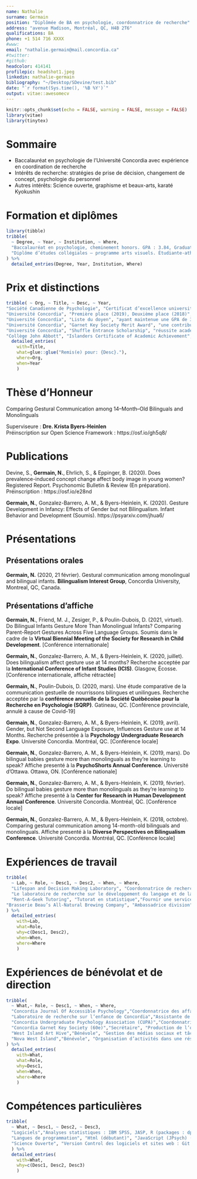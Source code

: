 ```yaml
---
name: Nathalie
surname: Germain
position: "Diplômée de BA en psychologie, coordonnatrice de recherche"
address: "avenue Madison, Montréal, QC, H4B 2T6"
qualifications: BA
phone: +1 514 716 XXXX
#www: 
email: "nathalie.germain@mail.concordia.ca"
#twitter: 
#github:
headcolor: 414141
profilepic: headshot1.jpeg
linkedin: nathalie-germain
bibliography: "~/Desktop/SDevine/test.bib"
date: "`r format(Sys.time(), '%B %Y')`"
output: vitae::awesomecv
---
```


```r
knitr::opts_chunk$set(echo = FALSE, warning = FALSE, message = FALSE)
library(vitae)
library(tinytex)

```

# Sommaire
 * Baccalauréat en psychologie de l'Université Concordia avec expérience en coordination de recherche
 * Intérêts de recherche: stratégies de prise de décision, changement de concept, psychologie du personnel 
 * Autres intérêts: Science ouverte, graphisme et beaux-arts, karaté Kyokushin

# Formation et diplômes

```r
library(tibble)
tribble(
  ~ Degree, ~ Year, ~ Institution, ~ Where,
  "Baccalauréat en psychologie, cheminement honors. GPA : 3.84, Graduation avec distinctions", "2016-2019", "Université Concordia", "Montréal, Canada",
  "Diplôme d’études collégiales – programme arts visuels. Étudiante-athlète, équipe féminine de rugby", "2013-2016", "Collège John Abbott", "Montréal, Canada"
) %>% 
  detailed_entries(Degree, Year, Institution, Where)
```

# Prix et distinctions

```r
tribble( ~ Org, ~ Title, ~ Desc, ~ Year, 
"Société Canadienne de Psychologie", "Certificat d’excellence universitaire", "ayant présenté un de les meilleurs travaux (dissertation, maîtrise et thèse) au niveau du baccalauréat à l'Université Concordia", "2019",
"Université Concordia", "Première place (2019), Deuxième place (2018)", "présenter une méthodologie en équipe pour le concours Inter-University Psychology Case Competition", "2018 & 2019",
"Université Concordia", "Liste du doyen", "ayant maintenue une GPA de 3.75 annuelle", "2016-2017, 2018-2019",
"Université Concordia", "Garnet Key Society Merit Award", "une contribution exceptionnelle à la 60e Garnet Key Society", "2018",
"Université Concordia", "Shuffle Entrance Scholarship", "réussite académique exceptionnelle (Bourse de 1000$)", "2016",
"Collège John Abbott", "Islanders Certificate of Academic Achievement", "ayant maintenue une moyenne générale de plus de 80% comme étudiante-athlète", "2016") %>% 
  detailed_entries(
    with=Title, 
    what=glue::glue("Remis(e) pour: {Desc}."), 
    where=Org, 
    when=Year
    )
```
# Thèse d'Honneur
\setlength{\parindent}{-0.2in}
\setlength{\leftskip}{0.2in}
\setlength{\parskip}{8pt}
\noindent

Comparing Gestural Communication among 14–Month–Old Bilinguals and Monolinguals 
  
  Superviseure : **Dre. Krista Byers-Heinlen**                               
  Préinscription sur Open Science Framework : https://osf.io/gh5q8/

# Publications
\setlength{\parindent}{-0.2in}
\setlength{\leftskip}{0.2in}
\setlength{\parskip}{8pt}
\noindent

Devine, S., **Germain, N.**, Ehrlich, S., & Eppinger, B. (2020). Does prevalence-induced concept change affect body image in young women? Registered Report. Psychonomic Bulletin & Review (En préparation). Préinscription : https://osf.io/e28nd

**Germain, N.**, Gonzalez-Barrero, A. M., & Byers-Heinlein, K. (2020). Gesture Development in Infancy: Effects of Gender but not Bilingualism. Infant Behavior and Development (Soumis). https://psyarxiv.com/jhua6/

# Présentations
\setlength{\parindent}{-0.2in}
\setlength{\leftskip}{0.2in}
\setlength{\parskip}{8pt}
\noindent

\vspace{1pt}
## Présentations orales 
**Germain, N.** (2020, 21 février). Gestural communication among monolingual and bilingual infants. **Bilingualism Interest Group**, Concordia University, Montreal, QC, Canada.  

\vspace{12pt}
## Présentations d’affiche
**Germain, N.**, Friend, M. J., Zesiger, P., & Poulin-Dubois, D. (2021, virtuel). Do Bilingual Infants Gesture More Than Monolingual Infants? Comparing Parent-Report Gestures Across Five Language Groups. Soumis dans le cadre de la **Virtual Biennial Meeting of the Society for Research in Child Development**. [Conférence internationale]

**Germain, N.**, Gonzalez-Barrero, A. M., & Byers-Heinlein, K. (2020, juillet). Does bilingualism affect gesture use at 14 months? Recherche acceptée par la **International Conference of Infant Studies (ICIS)**. Glasgow, Écosse. [Conférence internationale, affiche rétractée]

**Germain, N.**, Poulin-Dubois, D. (2020, mars). Une étude comparative de la communication gestuelle de nourrissons bilingues et unilingues. Recherche acceptée par la **conférence annuelle de la Société Québécoise pour la Recherche en Psychologie (SQRP)**. Gatineau, QC. [Conférence provinciale, annulé à cause de Covid-19]

**Germain, N.**, Gonzalez-Barrero, A. M., & Byers-Heinlein, K. (2019, avril). Gender, but Not Second Language Exposure, Influences Gesture use at 14 Months. Recherche présentée à la **Psychology Undergraduate Research Expo**. Université Concordia. Montréal, QC. [Conférence locale]

**Germain, N.**, Gonzalez-Barrero, A. M., & Byers-Heinlein, K. (2019, mars). Do bilingual babies gesture more than monolinguals as they’re learning to speak? Affiche presenté à la **PsychoShorts Annual Conference**. Université d'Ottawa. Ottawa, ON. [Conférence nationale]

**Germain, N.**, Gonzalez-Barrero, A. M., & Byers-Heinlein, K. (2019, février). Do bilingual babies gesture more than monolinguals as they’re learning to speak? Affiche presenté à la **Center for Research in Human Development Annual Conference**. Université Concordia. Montréal, QC. [Conférence locale]

**Germain, N.**, Gonzalez-Barrero, A. M., & Byers-Heinlein, K. (2018, octobre). Comparing gestural communication among 14-month-old bilinguals and monolinguals. Affiche presenté à la **Diverse Perspectives on Bilingualism Conference**. Université Concordia. Montréal, QC. [Conférence locale]


# Expériences de travail

```r
tribble(
  ~ Lab, ~ Role, ~ Desc1, ~ Desc2, ~ When, ~ Where, 
  "Lifespan and Decision Making Laboratory", "Coordonnatrice de recherche, Superviseur : Dr Ben Eppinger","Design, réalisation et rédaction d’études comportementales en psychologie", "Analyse statistique des données recueillies, programmation des tâches, recrutement", "Août 2020 – Actuel", "Université Concordia",
  "Le laboratoire de recherche sur le développement du langage et de la cognition", "Coordonnatrice de recherche, Superviseure : Dre Diane Poulin-Dubois","Allocation des tâches, ressources et projets de recherches aux étudiants bénévoles, recrutement", "Administration financière : système de paie, gestion du budget et fonds de recherche", "Juillet 2019 – Août 2020", "Université Concordia",
  "Rent-A-Geek Tutoring", "Tutorat en statistique","Fournir une service de tutorat pour cours de statistiques et méthodologie (niveau universitaire)", "Guider les étudiants sur le formatage apa et la rédaction des devoirs", "Août 2019 – Août 2020", "Superviseure: Eva Sabrina Nziza",
"Brasserie Beau’s All-Natural Brewing Company", "Ambassadrice division", "Promotion de la marque et gestion d’évènements au Québec et en Ontario", "Établissement de relations d’affaire avec vendeurs, particuliers et microbrasseries", "Mai 2018 – Août 2020", "Superviseur: Christopher Stewart"
) %>% 
  detailed_entries(
    with=Lab, 
    what=Role, 
    why=c(Desc1, Desc2),
    when=When, 
    where=Where
    )
```
\newpage
# Expériences de bénévolat et de direction

```r
tribble(
  ~ What,~ Role, ~ Desc1, ~ When, ~ Where, 
  "Concordia Journal Of Accessible Psychology","Coordonnatrice des affaires sociales et publiques, Superviseure: Alexa Ruel", "Promotion virtuelle du journal étudiant annuel du département de psychologie, l’organisation des évènements virtuels", "Août 2020 – Actuel","Université Concordia",
  "Laboratoire de recherche sur l’enfance de Concordia","Assistante de recherche, Superviseure : Dre Krista Byers-Heinlein", "Gestion des entrées de données et participation à la cueillette de donnée auprès des enfants et parents participant", "Juillet 2017 – Juin 2019","Université Concordia",
  "Concordia Undergraduate Psychology Association (CUPA)","Coordonnatrice sociale", "Planification d’évènements sociaux et recherche de commanditaires", "Août 2018 – Août 2019", "Université Concordia",
  "Concordia Garnet Key Society (60e)","Secrétaire", "Production de l’ordre du jour et tenue de comptes rendus de réunions, contribution au rayonnement de la société lors de divers évènements", "Avril 2017 – Mai 2018", "Université Concordia",
  "West Island Art Hive","Bénévole", "Gestion des médias sociaux et tâches diverses au sein du studio d’art à but non lucratif", "Octobre 2016 – Juin 2018", "Superviseure : Nancy Norena",
  "Nova West Island","Bénévole", "Organisation d’activités dans une résidence pour aînés vivant avec un déficit cognitif", "Février 2015 – Novembre 2015", "Superviseure : Sabrina Allarie "
) %>% 
  detailed_entries(
    with=What,
    what=Role,
    why=Desc1,
    when=When, 
    where=Where
    )

```
# Compétences particulières

```r
tribble(
  ~ What, ~ Desc1, ~ Desc2, ~ Desc3,
  "Logiciels","Analyses statistiques : IBM SPSS, JASP, R (packages : dplyr, ggplot, markdown, psych & lmer), jamovi", "Manipulation d’images : Adobe Photoshop & GIMP", "Analyses de données comportementales : Tobii Studio, SALT, ELAN & Mangold",
  "Langues de programmation", "Html (débutant)", "JavaScript (JPsych) (débutant)", "Python (PsychoPy) (débutant)",
  "Science Ouverte", "Version Control des logiciels et sites web : Git (via GitHub et GitLab)", "Création des préinscriptions", "Entreposage des données brutes et codebooks sur Open Science Framework (OSF)"
  ) %>% 
  detailed_entries(
    with=What,
    why=c(Desc1, Desc2, Desc3)
    )

```
